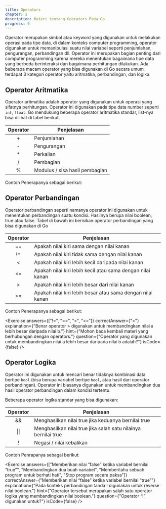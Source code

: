 ```yaml
---
title: Operators
chapter: 2
description: Materi tentang Operators Pada Go
progress: 9
---
```


Operator merupakan simbol atau keyword yang digunakan untuk
melakukan operasi pada tipe data, di dalam konteks computer
programming, operator digunakan untuk memanipulasi suatu nilai variabel
seperti penjumlahan, pengurangan, perbandingan dll. Operator ini
merupakan bagian penting dari computer programming karena mereka
menentukan bagaimana tipe data yang berbeda berinteraksi dan
bagaimana perhitungan dilakukan. Ada beberapa macam operator yang
bisa digunakan di Go secara umum terdapat 3 kategori operator yaitu
aritmatika, perbandingan, dan logika.

## Operator Aritmatika

Operator aritmatika adalah operator yang digunakan untuk operasi
yang sifatnya perhitungan. Operator ini digunakan pada tipe data
number seperti `int`, `float`. Go mendukung beberapa operator
aritmatika standar, list-nya bisa dilihat di tabel berikut.

| Operator | Penjelasan                     |
| :------: | ------------------------------ |
|    +     | Penjumlahan                    |
|    -     | Pengurangan                    |
|    \*    | Perkalian                      |
|    /     | Pembagian                      |
|    %     | Modulus / sisa hasil pembagian |

Contoh Penerapanya sebagai berikut:

<NavCompiler src="https://goplay.tools/snippet/dYZfUl72AVb" />

## Operator Perbandingan

Operator perbandingan seperti namanya operator ini digunakan
untuk menentukan perbandingan suatu kondisi. Hasilnya berupa
nilai boolean, true atau false.
Tabel di bawah ini berisikan operator perbandingan yang bisa
digunakan di Go

| Operator | Penjelasan                                                 |
| :------: | ---------------------------------------------------------- |
|    ==    | Apakah nilai kiri sama dengan nilai kanan                  |
|    !=    | Apakah nilai kiri tidak sama dengan nilai kanan            |
|    \<    | Apakah nilai kiri lebih kecil daripada nilai kanan         |
|   \<\=   | Apakah nilai kiri lebih kecil atau sama dengan nilai kanan |
|    \>    | Apakah nilai kiri lebih besar dari nilai kanan             |
|   \>\=   | Apakah nilai kiri lebih besar atau sama dengan nilai kanan |

Contoh Penerapanya sebagai berikut:

<NavCompiler src="https://goplay.tools/snippet/lCmFAHnI0o7"/>

<Exercise 
  answers={["!=", "==", ">", "<="]}
  correctAnswer={">"}
  explanation={"Benar operator > digunakan untuk membandingkan nilai a lebih besar daripada nilai b."}
  hint={"Mohon baca kembali materi yang berhubungan dengan operators."}
  question={"Operator yang digunakan untuk membandingkan nilai a lebih besar daripada nilai b adalah?"}
  isCode={false}
/>

## Operator Logika

Operator ini digunakan untuk mencari benar tidaknya kombinasi
data bertipe `bool` (bisa berupa variabel bertipe `bool`, atau hasil dari
operator perbandingan). Operator ini biasanya digunakan untuk
membandingkan dua hasil operator perbandingan dalam kondisi
tertentu.

Beberapa operator logika standar yang bisa digunakan:

| Operator | Penjelasan                                                     |
| :------: | -------------------------------------------------------------- |
|    &&    | Menghasilkan nilai true jika keduanya bernilai true            |
|   \|\|   | Menghasilkan nilai true jika salah satu nilainya bernilai true |
|    !     | Negasi / nilai kebalikan                                       |

Contoh Penrapanya sebagai berikut:

<NavCompiler src="https://goplay.tools/snippet/AG3DWRC4UEz" />

<Exercise 
  answers={["Memberikan nilai “false” ketika variabel bernilai “true”", "Membandingkan dua buah variabel", "Memberitahu sebuah program untuk berhati hati", "Stop program secara paksa"]}
  correctAnswer={"Memberikan nilai “false” ketika variabel bernilai “true”"}
  explanation={"Pada konteks perbandingan tanda ! digunakan untuk reverse nilai boolean."}
  hint={"Operator tersebut merupakan salah satu operator logika yang membandingkan nilai boolean."}
  question={"Operator “!” digunakan untuk?"}
  isCode={false}
/>
